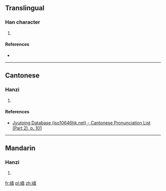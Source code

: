 ==Translingual==

===Han character===
{{Han char|rn=46|rad=山|as=12|sn=15|four=|canj=UORM|ids=⿰山翕}}

# {{defn|Han|sort=山12}}

====References====
* {{Han ref|kx=0319.420|dkj=08474|hdz=10798.130|uh=5D96|ud=23958}}

----

==Cantonese==

===Hanzi===
{{yue-hanzi|jyut=[[jim1]]|y=yim1}}

# {{defn|lang=yue|sort=山12}}

====References====
* [http://www.iso10646hk.net/jp/document/download.jsp Jyutping Database (iso10646hk.net) - Cantonese Pronunciation List (Part 2), p. 101]

----

==Mandarin==

===Hanzi===
{{cmn-hanzi|pin=[[yǎn]] ([[yan3]])|wg=yen<sup>3</sup>}}

# {{defn|lang=cmn|sort=山12}}

[[fr:嶖]]
[[pl:嶖]]
[[zh:嶖]]
